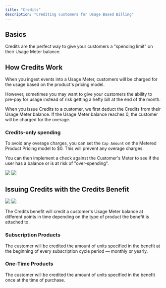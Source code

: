 ```yaml
---
title: "Credits"
description: "Crediting customers for Usage Based Billing"
---
```


## Basics

Credits are the perfect way to give your customers a "spending limit" on their Usage Meter balance.

## How Credits Work

When you ingest events into a Usage Meter, customers will be charged for the usage based on the product's pricing model.

However, sometimes you may want to give your customers the ability to pre-pay for usage instead of risk getting a hefty bill at the end of the month.

When you issue Credits to a customer, we first deduct the Credits from their Usage Meter balance. If the Usage Meter balance reaches 0, the customer will be charged for the overage.

### Credits-only spending

To avoid any overage charges, you can set the `Cap Amount` on the Metered Product Pricing model to $0. This will prevent any overage charges.

You can then implement a check against the Customer's Meter to see if the user has a balance or is at risk of "over-spending".

<img className="block dark:hidden" src="/assets/features/usage/cap.light.png" />
<img className="hidden dark:block" src="/assets/features/usage/cap.dark.png" />

## Issuing Credits with the Credits Benefit

<img
  className="block dark:hidden"
  src="/assets/features/benefits/credits/credits.light.png"
/>
<img
  className="hidden dark:block"
  src="/assets/features/benefits/credits/credits.dark.png"
/>

The Credits benefit will credit a customer's Usage Meter balance at different points in time depending on the type of product the benefit is attached to.

### Subscription Products

The customer will be credited the amount of units specified in the benefit at the beginning of every subscription cycle period — monthly or yearly.

### One-Time Products

The customer will be credited the amount of units specified in the benefit once at the time of purchase.
